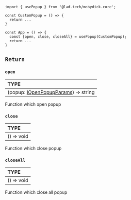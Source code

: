 ```tsx
import { usePopup } from '@lad-tech/mobydick-core';

const CustomPopup = () => {
  return ...
}

const App = () => {
  const {open, close, closeAll} = usePopup(CustomPopup);
  return ...
}

```

## `Return`

### `open`

| TYPE                                                                                                                               |
|:-----------------------------------------------------------------------------------------------------------------------------------|
| (popup: [IOpenPopupParams](https://github.com/lad-tech/mobydick/blob/main/packages/core/src/popups/context/types.ts#L3)) => string |

Function which open popup

### `close`

| TYPE       |
|:-----------|
| () => void |

Function which close popup

### `closeAll`

| TYPE       |
|:-----------|
| () => void |

Function which close all popup
